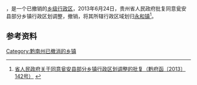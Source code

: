 '''{{PAGENAMEBASE}}'''，是{{PRC admin/fullname|52/27/25}}一个已撤销的[[乡级行政区|乡级行政区]]，2013年6月24日，贵州省人民政府批复同意瓮安县部分乡镇行政区划调整，撤销{{PAGENAMEBASE}}，将其所辖行政区域划归[[永和镇_(瓮安县)|永和镇]]<ref>[http://www.gzgov.gov.cn/zyzxyll/zcfg/zfwj/qfh/201508/t20150814_5770.html 省人民政府关于同意瓮安县部分乡镇行政区划调整的批复（黔府函〔2013〕142号）] {{webarchive|url=https://web.archive.org/web/20170830234848/http://www.gzgov.gov.cn/zyzxyll/zcfg/zfwj/qfh/201508/t20150814_5770.html |date=2017-08-30 }}</ref>。

== 参考资料 ==

{{reflist}}

{{行政区划小作品}}

[[Category:黔南州已撤消的乡镇|Category:黔南州已撤消的乡镇]]